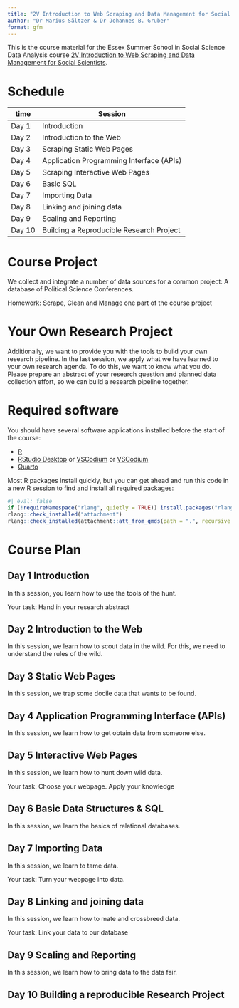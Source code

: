 ```yaml
---
title: "2V Introduction to Web Scraping and Data Management for Social Scientists"
author: "Dr Marius Sältzer & Dr Johannes B. Gruber"
format: gfm
---
```


This is the course material for the Essex Summer School in Social Science Data Analysis course [2V Introduction to Web Scraping and Data Management for Social Scientists](https://essexsummerschool.com/summer-school-facts/courses/ess-2023-course-list/2v-introduction-to-web-scraping-and-data-management-for-social-scientists/).

# Schedule

| time        | Session                                  |
|-------------|------------------------------------------|
| Day 1       | Introduction                             |
| Day 2       | Introduction to the Web                  |
| Day 3       | Scraping Static Web Pages                |
| Day 4       | Application Programming Interface (APIs) |
| Day 5       | Scraping Interactive Web Pages           |
| Day 6       | Basic SQL                                |
| Day 7       | Importing Data                           |
| Day 8       | Linking and joining data                 |
| Day 9       | Scaling and Reporting                    |
| Day 10      | Building a Reproducible Research Project |

# Course Project

We collect and integrate a number of data sources for a common project: A database of Political Science Conferences.

Homework: Scrape, Clean and Manage one part of the course project

# Your Own Research Project

Additionally, we want to provide you with the tools to build your own research pipeline. In the last session, we apply what we have learned
to your own research agenda. To do this, we want to know what you do. Please prepare an abstract of your research question and planned data
collection effort, so we can build a research pipeline together.

# Required software

You should have several software applications installed before the start of the course:

- [R](https://cran.r-project.org/)
- [RStudio Desktop](https://posit.co/download/rstudio-desktop/) or [VSCodium](https://vscodium.com/) or [VSCodium](https://code.visualstudio.com/download)
- [Quarto](https://quarto.org/docs/get-started/)

Most R packages install quickly, but you can get ahead and run this code in a new R session to find and install all required packages:

```r
#| eval: false
if (!requireNamespace("rlang", quietly = TRUE)) install.packages("rlang", dependencies = TRUE)
rlang::check_installed("attachment")
rlang::check_installed(attachment::att_from_qmds(path = ".", recursive = TRUE))
```

# Course Plan

## Day 1    Introduction    

In this session, you learn how to use the tools of the hunt.

Your task: Hand in your research abstract 

## Day 2    Introduction to the Web                   

In this session, we learn how to scout data in the wild. For this, we need to understand the rules of the wild.


## Day 3    Static Web Pages                         

In this session, we trap some docile data that wants to be found. 


## Day 4    Application Programming Interface (APIs)  

In this session, we learn how to get obtain data from someone else. 



## Day 5    Interactive Web Pages                     

In this session, we learn how to hunt down wild data. 


Your task: Choose your webpage. Apply your knowledge 

## Day 6    Basic Data Structures & SQL                                 

In this session, we learn the basics of relational databases.

## Day 7    Importing Data                           

In this session, we learn to tame data.

Your task: Turn your webpage into data.

## Day 8    Linking and joining data                   

In this session, we learn how to mate and crossbreed data.

Your task: Link your data to our database

## Day 9    Scaling and Reporting                     

In this session, we learn how to bring data to the data fair.

## Day 10   Building a reproducible Research Project  
